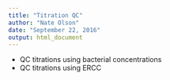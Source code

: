 ```yaml
---
title: "Titration QC"
author: "Nate Olson"
date: "September 22, 2016"
output: html_document
---
```


* QC titrations using bacterial concentrations
* QC titrations using ERCC